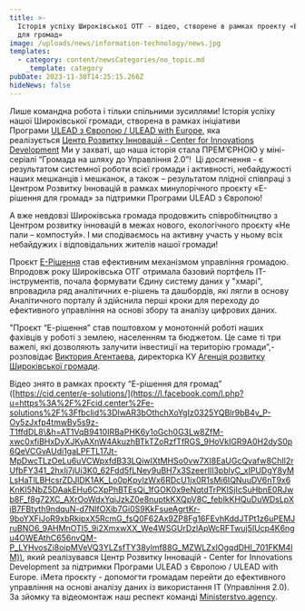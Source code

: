 ```yaml
---
title: >-
  Історія успіху Широківської ОТГ - відео, створене в рамках проекту «Е-рішення
  для громад»
image: /uploads/news/information-technology/news.jpg
templates:
  - category: content/newsCategories/no_topic.md
    _template: category
pubDate: 2023-11-30T14:25:15.266Z
hideNews: false
---
```


Лише командна робота і тільки спільними зусиллями!
Історія успіху нашої Широківської громади, створена в рамках ініціативи Програми [ULEAD з Європою / ULEAD with Europe](https://www.facebook.com/ULEADwithEurope/?__tn__=K-R\&eid=ARAWqoGC5qlkuvvjFuJN1URampEpLm5U8J7eRs13_2EEfbs0zhLv37AVXbRsYziCj-6bdmFf9rTVnGIe\&fref=mentions&__xts__%5B0%5D=68.ARDbC7V5csmJVeS1Go_P__JfEKRWJ86VhM_rtvh6DGuekcjbm5BL1M0zydWTFNdb-dNS69i3EFVG7lg1oiLtm81jbU3v5dMhxAYMfQ5W6Tao6v9buRDL3MkcBE3qZ79vPFUG9_4C1ZxeDdA5GelfGVh86XZT5O3oaSovVG6kdWgsV-7slxi7e0zAIFkUgFMTvu9OVdggiiyJOWV6QUPKRYTlcPHBaEtQo5FLGHDbnhBMaUWR7xqTlb1QvbKatlxv7NagO3ppSdwwb8JylGjEJC1d7UqfJgrwIavfWilT-TNcU6_DphSWl6zt9kzo9l7TlwYs2tk0xckfWFXUPWNbl_-6nX5JgBDAEeRMZ8YE), яка реалізується [Центр Розвитку Інновацій - Center for Innovations Development](https://www.facebook.com/cid.center/?__tn__=K-R\&eid=ARCpM_RaN6XkYqEoSF1LaRuNADqlcV25UirQa_GeM3_c22XY2qnOD3m6okFEE4dUpO7aRXHIa0RAgSLP\&fref=mentions&__xts__%5B0%5D=68.ARDbC7V5csmJVeS1Go_P__JfEKRWJ86VhM_rtvh6DGuekcjbm5BL1M0zydWTFNdb-dNS69i3EFVG7lg1oiLtm81jbU3v5dMhxAYMfQ5W6Tao6v9buRDL3MkcBE3qZ79vPFUG9_4C1ZxeDdA5GelfGVh86XZT5O3oaSovVG6kdWgsV-7slxi7e0zAIFkUgFMTvu9OVdggiiyJOWV6QUPKRYTlcPHBaEtQo5FLGHDbnhBMaUWR7xqTlb1QvbKatlxv7NagO3ppSdwwb8JylGjEJC1d7UqfJgrwIavfWilT-TNcU6_DphSWl6zt9kzo9l7TlwYs2tk0xckfWFXUPWNbl_-6nX5JgBDAEeRMZ8YE)
Ми у захваті, що наша історія стала ПРЕМ’ЄРНОЮ у міні-серіалі “Громада на шляху до Управління 2.0”!
 Ці досягнення - є результатом системної роботи всієї громади і активності, небайдужості наших мешканців і мешканок, а також – результатом плідної співпраці з Центром Розвитку Інновацій в рамках минулорічного проєкту «Е-рішення для громад» за підтримки Програми ULEAD з Європою!

А вже невдовзі Широківська громада продовжить співробітництво з Центром розвитку інновацій в межах нового, екологічного проєкту «Не пали – компостуй». І ми сподіваємось на активну участь у ньому всіх небайдужих і відповідальних жителів нашої громади!

Проєкт [Е-Рішення](https://www.facebook.com/eryshennya/?__tn__=K-R\&eid=ARDb3p1G-9X-tXolOJd9ZQDpvmRTMqY4NGYVz8Ybh-0l3HZbw0taIrIIK0f58APhova8ciJq5QxnyCIX\&fref=mentions&__xts__%5B0%5D=68.ARDbC7V5csmJVeS1Go_P__JfEKRWJ86VhM_rtvh6DGuekcjbm5BL1M0zydWTFNdb-dNS69i3EFVG7lg1oiLtm81jbU3v5dMhxAYMfQ5W6Tao6v9buRDL3MkcBE3qZ79vPFUG9_4C1ZxeDdA5GelfGVh86XZT5O3oaSovVG6kdWgsV-7slxi7e0zAIFkUgFMTvu9OVdggiiyJOWV6QUPKRYTlcPHBaEtQo5FLGHDbnhBMaUWR7xqTlb1QvbKatlxv7NagO3ppSdwwb8JylGjEJC1d7UqfJgrwIavfWilT-TNcU6_DphSWl6zt9kzo9l7TlwYs2tk0xckfWFXUPWNbl_-6nX5JgBDAEeRMZ8YE) став ефективним механізмом управління громадою. Впродовж року Широківська ОТГ отримала базовий портфель ІТ-інструментів, почала формувати Єдину систему даних у "хмарі", впровадила ряд аналітичних е-рішень та дашбордів, які лягли в основу Аналітичного порталу й здійснила перші кроки для переходу до ефективного управління на основі збору та аналізу цифрових даних.

"Проєкт “Е-рішення” став поштовхом у монотонній роботі наших фахівців у роботі з землею, населенням та бюджетом. Це саме ті три важелі, які дозволяють залучити інвестиції на територію громади”,- розповідає [Виктория Агентаева](https://www.facebook.com/agenta.ewa?__tn__=K-R\&eid=ARAhDiQxg94c19PqsEo4YQXUGySqn3hbwmfH8wEabkhPOvuUsCMJ4syyqKhbgYI4i1mF5pKmWjbD5qhl\&fref=mentions&__xts__%5B0%5D=68.ARDbC7V5csmJVeS1Go_P__JfEKRWJ86VhM_rtvh6DGuekcjbm5BL1M0zydWTFNdb-dNS69i3EFVG7lg1oiLtm81jbU3v5dMhxAYMfQ5W6Tao6v9buRDL3MkcBE3qZ79vPFUG9_4C1ZxeDdA5GelfGVh86XZT5O3oaSovVG6kdWgsV-7slxi7e0zAIFkUgFMTvu9OVdggiiyJOWV6QUPKRYTlcPHBaEtQo5FLGHDbnhBMaUWR7xqTlb1QvbKatlxv7NagO3ppSdwwb8JylGjEJC1d7UqfJgrwIavfWilT-TNcU6_DphSWl6zt9kzo9l7TlwYs2tk0xckfWFXUPWNbl_-6nX5JgBDAEeRMZ8YE), директорка КУ [Агенція розвитку Широківської громади](https://www.facebook.com/Shyrokeagency/?__tn__=K-R\&eid=ARAO6gzWmH1DD0gye5NWM3KhfUbAAsf_d9qhsPB_ScZRpaCOrCFL5ghaGpj00M1fhoL9iT7_nWHHkgRY\&fref=mentions&__xts__%5B0%5D=68.ARDbC7V5csmJVeS1Go_P__JfEKRWJ86VhM_rtvh6DGuekcjbm5BL1M0zydWTFNdb-dNS69i3EFVG7lg1oiLtm81jbU3v5dMhxAYMfQ5W6Tao6v9buRDL3MkcBE3qZ79vPFUG9_4C1ZxeDdA5GelfGVh86XZT5O3oaSovVG6kdWgsV-7slxi7e0zAIFkUgFMTvu9OVdggiiyJOWV6QUPKRYTlcPHBaEtQo5FLGHDbnhBMaUWR7xqTlb1QvbKatlxv7NagO3ppSdwwb8JylGjEJC1d7UqfJgrwIavfWilT-TNcU6_DphSWl6zt9kzo9l7TlwYs2tk0xckfWFXUPWNbl_-6nX5JgBDAEeRMZ8YE).

Відео знято в рамках проєкту “Е-рішення для громад” ([https://cid.center/e-solutions/](https://l.facebook.com/l.php?u=https%3A%2F%2Fcid.center%2Fe-solutions%2F%3Ffbclid%3DIwAR3bOthchXoYgIz0325YQBlr9bB4v_P-Oy5zJxfp4tmwBy5s9z-T1ffdDL8\&h=AT1VqB9410IRBaPHK6y1oGch0G3Lw8ZfM-xwc0xfiBHxDyXJKyAXnW4AkuzhBTkTZoRzfTfRGS_9HoVkIGR9A0H2dyS0p6QeVCGvAUdi1gaLPFTL17Jt-MpDwcTLzOeLu6uVCWpxfdB33LQiwIXtMHSo0vw7XI8EaUGcQvafw8ChIl2rUfbFY341_2hxIj7jUi3K0_62Fdd5fLNey9uBH7x3SzeerIlI3pblyC_xIPUDgY8yMLsHaTlLBHcsrZDJlDK1AK_Lo0pKpylzWx6RDcU1jx0R1sMi6IQNuuDV6nT9x6KnKI5NbZ5DAakEHu6CXpPhBTEsQi_1fGOK0x9eNqtdTrPKlSjIcSuHbnE0RJwb8F_f8g72XC_AXrOoWdxYqiJzkZ0e8nuptkKXQpV8C_feblkKHQuDuWDsLpXiB7FBtyth9ndquN-d7NlfOXib7Gi0S9KkFsueAgrtKr-9boYXFiJoR9xbRkipxX5RcmG_fsQ0F62Ax9ZP8Fg16FEvhKddJTPt1z6uPEMJruBNO6_9AHMnOTI5_9i2XmxwXX_We4WSGUrDzlApWcRFTwuj5IUcp4K6ngu4OWEAthC656nvQM-P_LYHvosZi8oipMVeVQ3YLZsfTY38ylmf88G_MZWLZxIOgqdDHl_701FKM4lM)), який реалізувався Центр Розвитку Інновацій - Center for Innovations Development за підтримки Програми ULEAD з Європою / ULEAD with Europe.
ℹ️Мета проєкту - допомогти громадам перейти до ефективного управління на основі аналізу даних із використання ІТ (Управління 2.0).
За зйомку та відеомонтаж наш респект команді [Ministerstvo.agency](https://www.facebook.com/MNSTR.agency/?__tn__=K-R\&eid=ARBqh3gXjL8rpxKIL8oPeHwGLRFpTruTtaxm25wVKVKAaEVNOtLe0pMwrnyqhnLisVmNZALGL0vh5ziu\&fref=mentions&__xts__%5B0%5D=68.ARDbC7V5csmJVeS1Go_P__JfEKRWJ86VhM_rtvh6DGuekcjbm5BL1M0zydWTFNdb-dNS69i3EFVG7lg1oiLtm81jbU3v5dMhxAYMfQ5W6Tao6v9buRDL3MkcBE3qZ79vPFUG9_4C1ZxeDdA5GelfGVh86XZT5O3oaSovVG6kdWgsV-7slxi7e0zAIFkUgFMTvu9OVdggiiyJOWV6QUPKRYTlcPHBaEtQo5FLGHDbnhBMaUWR7xqTlb1QvbKatlxv7NagO3ppSdwwb8JylGjEJC1d7UqfJgrwIavfWilT-TNcU6_DphSWl6zt9kzo9l7TlwYs2tk0xckfWFXUPWNbl_-6nX5JgBDAEeRMZ8YE).



